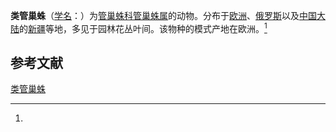 {{Speciesbox
| name = 类管巢蛛
| status = 
| status_system = 
| image = 
| genus = Clubiona
| species = similis
| authority = (L.Koch, 1867)<ref name='id14271'>{{cite web| url =http://www.bioinfo.cn/db05/BjdwSpecies.php?action=view&id=14271| title =类管巢蛛| work =《中国动物物种编目数据库》| publisher =中国科学院微生物研究所| author =中国科学院动物研究所| accessdate =2009-04-28| deadurl =yes| archiveurl =https://web.archive.org/web/20160305014133/http://www.bioinfo.cn/db05/BjdwSpecies.php?action=view&id=14271| archivedate =2016-03-05}}</ref>
}}

'''类管巢蛛'''（[[学名|学名]]：{{lang|la|''Clubiona similis''}}）为[[管巢蛛科|管巢蛛科]][[管巢蛛属|管巢蛛属]]的动物。分布于[[欧洲|欧洲]]、[[俄罗斯|俄罗斯]]以及[[中国大陆|中国大陆]]的[[新疆|新疆]]等地，多见于园林花丛叶间。该物种的模式产地在欧洲。<ref name='id14271'/>

== 参考文献 ==
{{reflist}}

{{Wikispecies|Clubiona similis}}
{{Taxonbar|from=Q247168}}

[[Category:管巢蛛属|类管巢蛛]]


{{蜘蛛小作品}}